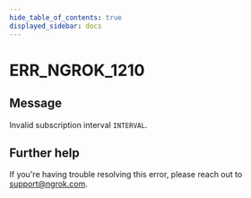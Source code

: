 ```yaml
---
hide_table_of_contents: true
displayed_sidebar: docs
---
```



# ERR_NGROK_1210

## Message

Invalid subscription interval `INTERVAL`.

<ErrorDetails error="err_ngrok_1210" />

## Further help

If you're having trouble resolving this error, please reach out to [support@ngrok.com](mailto:support@ngrok.com?subject=Help%20with%20ERR_NGROK_1210).
